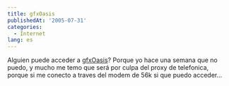 ```yaml
---
title: gfxOasis
publishedAt: '2005-07-31'
categories:
  - Internet
lang: es
---
```


Alguien puede acceder a [gfxOasis](http://www.gfxoasis.com)? Porque yo hace una semana que no puedo, y mucho me temo que será por culpa del proxy de telefonica, porque si me conecto a traves del modem de 56k si que puedo acceder...

